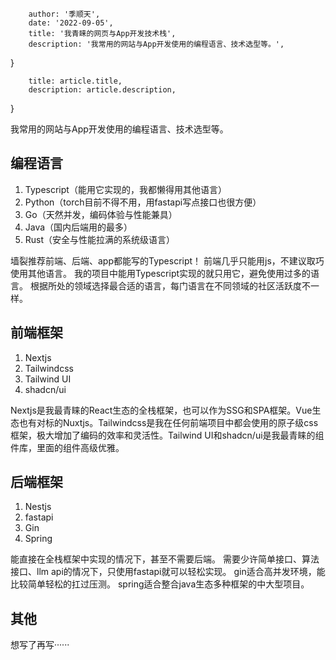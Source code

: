 
        author: '季顺天',
        date: '2022-09-05',
        title: '我青睐的网页与App开发技术栈',
        description: '我常用的网站与App开发使用的编程语言、技术选型等。',
}

        title: article.title,
        description: article.description,
}


我常用的网站与App开发使用的编程语言、技术选型等。

## 编程语言

1. Typescript（能用它实现的，我都懒得用其他语言）
2. Python（torch目前不得不用，用fastapi写点接口也很方便）
3. Go（天然并发，编码体验与性能兼具）
4. Java（国内后端用的最多）
5. Rust（安全与性能拉满的系统级语言）

墙裂推荐前端、后端、app都能写的Typescript！
前端几乎只能用js，不建议取巧使用其他语言。
我的项目中能用Typescript实现的就只用它，避免使用过多的语言。
根据所处的领域选择最合适的语言，每门语言在不同领域的社区活跃度不一样。

## 前端框架

1. Nextjs
2. Tailwindcss
3. Tailwind UI
4. shadcn/ui

Nextjs是我最青睐的React生态的全栈框架，也可以作为SSG和SPA框架。Vue生态也有对标的Nuxtjs。Tailwindcss是我在任何前端项目中都会使用的原子级css框架，极大增加了编码的效率和灵活性。Tailwind UI和shadcn/ui是我最青睐的组件库，里面的组件高级优雅。

## 后端框架

1. Nestjs
2. fastapi
3. Gin
4. Spring

能直接在全栈框架中实现的情况下，甚至不需要后端。
需要少许简单接口、算法接口、llm api的情况下，只使用fastapi就可以轻松实现。
gin适合高并发环境，能比较简单轻松的扛过压测。
spring适合整合java生态多种框架的中大型项目。

## 其他
想写了再写······
